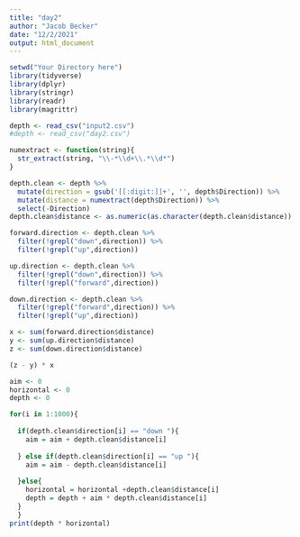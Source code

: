 ---
title: "day2"
author: "Jacob Becker"
date: "12/2/2021"
output: html_document
---

```{r}
setwd("Your Directory here")
library(tidyverse)
library(dplyr)
library(stringr)
library(readr)
library(magrittr)
```

```{r}
depth <- read_csv("input2.csv")
#depth <- read_csv("day2.csv")

numextract <- function(string){ 
  str_extract(string, "\\-*\\d+\\.*\\d*")
} 

depth.clean <- depth %>% 
  mutate(direction = gsub('[[:digit:]]+', '', depth$Direction)) %>% 
  mutate(distance = numextract(depth$Direction)) %>% 
  select(-Direction)
depth.clean$distance <- as.numeric(as.character(depth.clean$distance))

forward.direction <- depth.clean %>% 
  filter(!grepl("down",direction)) %>% 
  filter(!grepl("up",direction))

up.direction <- depth.clean %>% 
  filter(!grepl("down",direction)) %>% 
  filter(!grepl("forward",direction))

down.direction <- depth.clean %>% 
  filter(!grepl("forward",direction)) %>% 
  filter(!grepl("up",direction))

x <- sum(forward.direction$distance)
y <- sum(up.direction$distance)
z <- sum(down.direction$distance)

(z - y) * x
```

```{r}
aim <- 0
horizontal <- 0
depth <- 0

for(i in 1:1000){
  
  if(depth.clean$direction[i] == "down "){
    aim = aim + depth.clean$distance[i] 
   
  } else if(depth.clean$direction[i] == "up "){
    aim = aim - depth.clean$distance[i]
    
  }else{
    horizontal = horizontal +depth.clean$distance[i]
    depth = depth + aim * depth.clean$distance[i]
  }
  }
print(depth * horizontal)



```

